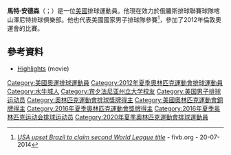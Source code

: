 {{Infobox volleyball biography
| name            = 馬特·安德森
| image           = Matthew Anderson2.jpg
| image_size      = 
| caption         = 
| full_name       = Matthew John Anderson
| nickname        = 
| nationality     = 
| birth_date      = {{Birth date and age|1987|4|18|mf=y}} 
| birth_place     = {{USA}}[[纽约州|纽约州]][[水牛城|水牛城]]
| hometown        = 
| height          = 208cm
| weight          = 96.16kg
| spike           = 360 cm
| block           = 332 cm
| college         = [[宾夕法尼亚州立大学|宾夕法尼亚州立大学]]
| position        = 
| currentclub     =
| currentnumber   =
| years           =
| teams           = 
| nationalyears   = 2007–2021
| nationalteam    = {{vb|USA}}
| medaltemplates  = 
{{MedalSport| 男子排球 }}
{{MedalCountry| {{USA}} }}
{{MedalCompetition|[[奥林匹克运动会|奥林匹克运动会]]}}
{{MedalBronze|[[2016年夏季奧林匹克運動會|2016年 里约]]|[[2016年夏季奧林匹克運動會男子排球比賽|队际]]}}
}}
'''馬特·安德森'''（{{lang-en|Matt Anderson}}；{{bd|1987年|4月18日}}）是一位[[美國|美國]]排球運動員。他現在效力於俄羅斯排球聯賽球隊喀山澤尼特排球俱樂部。他也代表美國國家男子排球隊參賽<ref>[http://www.fivb.org/en/volleyball/competitions/worldleague/2014/viewPressRelease.asp?No=47373&Language=en ''USA upset Brazil to claim second World League title'' ] - fivb.org - 20-07-2014</ref>，參加了2012年倫敦奧運會的比賽。

==參考資料==
{{Reflist}}
* [http://www.volleyball-tube.com/videos/matt-anderson/ Highlights] {{Wayback|url=http://www.volleyball-tube.com/videos/matt-anderson/ |date=20161211204724 }} (movie)

{{DEFAULTSORT:Anderson, Matt}}
[[Category:美國奧運排球運動員|Category:美國奧運排球運動員]]
[[Category:2012年夏季奧林匹克運動會排球運動員|Category:2012年夏季奧林匹克運動會排球運動員]]
[[Category:水牛城人|Category:水牛城人]]
[[Category:宾夕法尼亚州立大学校友|Category:宾夕法尼亚州立大学校友]]
[[Category:美国男子排球运动员|Category:美国男子排球运动员]]
[[Category:奧林匹克運動會排球獎牌得主|Category:奧林匹克運動會排球獎牌得主]]
[[Category:美國奧林匹克運動會銅牌得主|Category:美國奧林匹克運動會銅牌得主]]
[[Category:2016年夏季奧林匹克運動會獎牌得主|Category:2016年夏季奧林匹克運動會獎牌得主]]
[[Category:2016年夏季奥林匹克运动会排球运动员|Category:2016年夏季奥林匹克运动会排球运动员]]
[[Category:2020年夏季奧林匹克運動會排球運動員|Category:2020年夏季奧林匹克運動會排球運動員]]